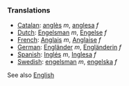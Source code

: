 ===Translations===

*[[Catalan]]: [[anglès]] ''m'', [[anglesa]] ''f''
*[[Dutch]]: [[Engelsman]] ''m'', [[Engelse]] ''f''
*[[French]]: [[Anglais]] ''m'', [[Anglaise]] ''f''
*[[German]]: [[Engländer]] ''m'', [[Engländerin]] ''f''
*[[Spanish]]: [[Inglés]] ''m'', [[Inglesa]] ''f''
*[[Swedish]]: [[engelsman]] ''m'', [[engelska]] ''f''

See also [[English]]